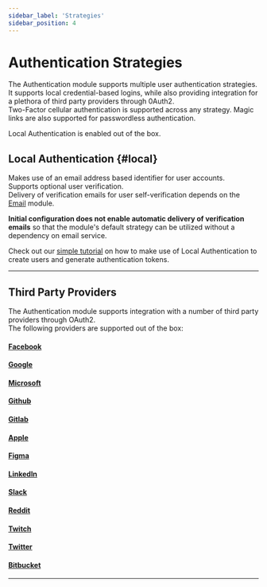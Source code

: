 ```yaml
---
sidebar_label: 'Strategies'
sidebar_position: 4
---
```


# Authentication Strategies

The Authentication module supports multiple user authentication strategies.<br />
It supports local credential-based logins, while also providing integration for a plethora of third party providers through 0Auth2.<br />
Two-Factor cellular authentication is supported across any strategy.
Magic links are also supported for passwordless authentication.


Local Authentication is enabled out of the box.

## Local Authentication {#local}

Makes use of an email address based identifier for user accounts.<br />
Supports optional user verification.<br />
Delivery of verification emails for user self-verification depends on the [Email](../email/email.mdx) module.

<strong>Initial configuration does not enable automatic delivery of verification emails</strong> so that the module's default strategy can be utilized without a dependency on email service.

Check out our [simple tutorial](./tutorials/local) on how to make use of Local Authentication to create users and generate authentication tokens.

-------------------------------------------------

## Third Party Providers

The Authentication module supports integration with a number of third party providers through OAuth2.<br />
The following providers are supported out of the box:


#### [Facebook](../tutorials/OAuth2/facebook)

#### [Google](../tutorials/OAuth2/google)

#### [Microsoft](../tutorials/OAuth2/microsoft)

#### [Github](../tutorials/OAuth2/github)

#### [Gitlab](../tutorials/OAuth2/gitlab)

#### [Apple](../tutorials/OAuth2/apple)

#### [Figma](../tutorials/OAuth2/figma)

#### [LinkedIn](../tutorials/OAuth2/linkedin)

#### [Slack](../tutorials/OAuth2/slack)

#### [Reddit](../tutorials/OAuth2/reddit)

#### [Twitch](../tutorials/OAuth2/twitch)

#### [Twitter](../tutorials/OAuth2/twitter)

#### [Bitbucket](../tutorials/OAuth2/bitbucket)

-------------------------------------------------




